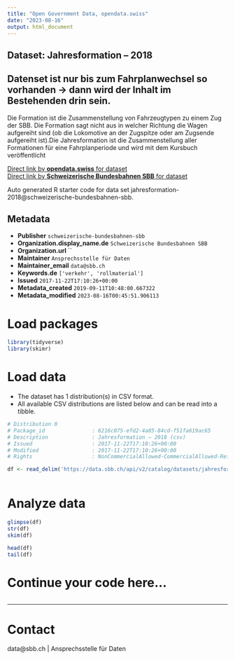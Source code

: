 ```yaml
---
title: "Open Government Data, opendata.swiss"
date: "2023-08-16"
output: html_document
---
```


## Dataset: Jahresformation – 2018

Datenset ist nur bis zum Fahrplanwechsel so vorhanden -> dann wird der Inhalt im Bestehenden drin sein.
-----------
Die Formation ist die Zusammenstellung von Fahrzeugtypen zu einem Zug der SBB. Die Formation sagt nicht aus in welcher Richtung die Wagen aufgereiht sind (ob die Lokomotive an der Zugspitze oder am Zugsende aufgereiht ist).Die Jahresformation ist die Zusammenstellung aller Formationen für eine Fahrplanperiode und wird mit dem Kursbuch veröffentlicht

[Direct link by **opendata.swiss** for dataset](https://opendata.swiss/de/dataset/jahresformation-20181)<br>
[Direct link by **Schweizerische Bundesbahnen SBB** for dataset](https://data.sbb.ch/explore/dataset/jahresformation-2018/)

Auto generated R starter code for data set jahresformation-2018@schweizerische-bundesbahnen-sbb.

## Metadata

- **Publisher** `schweizerische-bundesbahnen-sbb`
- **Organization.display_name.de** `Schweizerische Bundesbahnen SBB`
- **Organization.url** ``
- **Maintainer** `Ansprechsstelle für Daten`
- **Maintainer_email** `data@sbb.ch`
- **Keywords.de** `['verkehr', 'rollmaterial']`
- **Issued** `2017-11-22T17:10:26+00:00`
- **Metadata_created** `2019-09-11T10:48:00.667322`
- **Metadata_modified** `2023-08-16T00:45:51.906113`


# Load packages

```r

library(tidyverse)
library(skimr)

```

# Load data

-   The dataset has 1 distribution(s) in CSV format.
-   All available CSV distributions are listed below and can be read into a tibble.

```r

# Distribution 0
# Package_id               : 6216c075-efd2-4a85-84cd-f51fa619ac65
# Description              : Jahresformation – 2018 (csv)
# Issued                   : 2017-11-22T17:10:26+00:00
# Modified                 : 2017-11-22T17:10:26+00:00
# Rights                   : NonCommercialAllowed-CommercialAllowed-ReferenceRequired

df <- read_delim('https://data.sbb.ch/api/v2/catalog/datasets/jahresformation-2018/exports/csv')



```

# Analyze data

```r

glimpse(df)
str(df)
skim(df)

head(df)
tail(df)

```

# Continue your code here...

```r

```

------------------------------------------------------------------------

# Contact

data@sbb.ch | Ansprechsstelle für Daten
